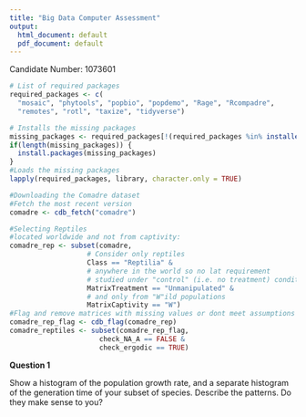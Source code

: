```yaml
---
title: "Big Data Computer Assessment"
output:
  html_document: default
  pdf_document: default
---
```


Candidate Number: 1073601

```r
# List of required packages
required_packages <- c(
  "mosaic", "phytools", "popbio", "popdemo", "Rage", "Rcompadre",
  "remotes", "rotl", "taxize", "tidyverse")

# Installs the missing packages
missing_packages <- required_packages[!(required_packages %in% installed.packages()[,"Package"])]
if(length(missing_packages)) {
  install.packages(missing_packages)
}
#Loads the missing packages
lapply(required_packages, library, character.only = TRUE)
```

```r
#Downloading the Comadre dataset
#Fetch the most recent version
comadre <- cdb_fetch("comadre")

#Selecting Reptiles
#located worldwide and not from captivity:
comadre_rep <- subset(comadre,
                   # Consider only reptiles
                   Class == "Reptilia" & 
                   # anywhere in the world so no lat requirement
                   # studied under "control" (i.e. no treatment) conditions
                   MatrixTreatment == "Unmanipulated" &
                   # and only from "W"ild populations
                   MatrixCaptivity == "W") 
#Flag and remove matrices with missing values or dont meet assumptions of ergodicity
comadre_rep_flag <- cdb_flag(comadre_rep)
comadre_reptiles <- subset(comadre_rep_flag,
                      check_NA_A == FALSE &
                      check_ergodic == TRUE)
```

**Question 1**

Show a histogram of the population growth rate, and a separate histogram of the generation
time of your subset of species. Describe the patterns. Do they make sense to you?
